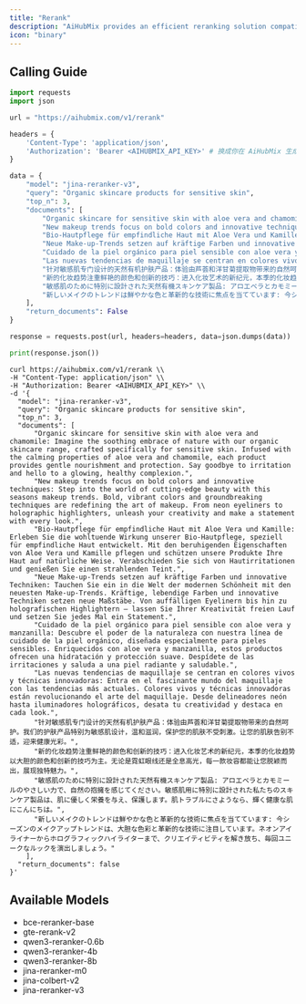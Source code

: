 ```yaml
---
title: "Rerank"
description: "AiHubMix provides an efficient reranking solution compatible with OpenAI standards"
icon: "binary"
---
```


## Calling Guide

<CodeGroup>

```py General Rerank
import requests
import json

url = "https://aihubmix.com/v1/rerank"

headers = {
    'Content-Type': 'application/json',
    'Authorization': 'Bearer <AIHUBMIX_API_KEY>' # 换成你在 AiHubMix 生成的密钥
}

data = {
    "model": "jina-reranker-v3",
    "query": "Organic skincare products for sensitive skin",
    "top_n": 3,
    "documents": [
        "Organic skincare for sensitive skin with aloe vera and chamomile: Imagine the soothing embrace of nature with our organic skincare range, crafted specifically for sensitive skin. Infused with the calming properties of aloe vera and chamomile, each product provides gentle nourishment and protection. Say goodbye to irritation and hello to a glowing, healthy complexion.",
        "New makeup trends focus on bold colors and innovative techniques: Step into the world of cutting-edge beauty with this seasons makeup trends. Bold, vibrant colors and groundbreaking techniques are redefining the art of makeup. From neon eyeliners to holographic highlighters, unleash your creativity and make a statement with every look.",
        "Bio-Hautpflege für empfindliche Haut mit Aloe Vera und Kamille: Erleben Sie die wohltuende Wirkung unserer Bio-Hautpflege, speziell für empfindliche Haut entwickelt. Mit den beruhigenden Eigenschaften von Aloe Vera und Kamille pflegen und schützen unsere Produkte Ihre Haut auf natürliche Weise. Verabschieden Sie sich von Hautirritationen und genießen Sie einen strahlenden Teint.",
        "Neue Make-up-Trends setzen auf kräftige Farben und innovative Techniken: Tauchen Sie ein in die Welt der modernen Schönheit mit den neuesten Make-up-Trends. Kräftige, lebendige Farben und innovative Techniken setzen neue Maßstäbe. Von auffälligen Eyelinern bis hin zu holografischen Highlightern – lassen Sie Ihrer Kreativität freien Lauf und setzen Sie jedes Mal ein Statement.",
        "Cuidado de la piel orgánico para piel sensible con aloe vera y manzanilla: Descubre el poder de la naturaleza con nuestra línea de cuidado de la piel orgánico, diseñada especialmente para pieles sensibles. Enriquecidos con aloe vera y manzanilla, estos productos ofrecen una hidratación y protección suave. Despídete de las irritaciones y saluda a una piel radiante y saludable.",
        "Las nuevas tendencias de maquillaje se centran en colores vivos y técnicas innovadoras: Entra en el fascinante mundo del maquillaje con las tendencias más actuales. Colores vivos y técnicas innovadoras están revolucionando el arte del maquillaje. Desde delineadores neón hasta iluminadores holográficos, desata tu creatividad y destaca en cada look.",
        "针对敏感肌专门设计的天然有机护肤产品：体验由芦荟和洋甘菊提取物带来的自然呵护。我们的护肤产品特别为敏感肌设计，温和滋润，保护您的肌肤不受刺激。让您的肌肤告别不适，迎来健康光彩。",
        "新的化妆趋势注重鲜艳的颜色和创新的技巧：进入化妆艺术的新纪元，本季的化妆趋势以大胆的颜色和创新的技巧为主。无论是霓虹眼线还是全息高光，每一款妆容都能让您脱颖而出，展现独特魅力。",
        "敏感肌のために特別に設計された天然有機スキンケア製品: アロエベラとカモミールのやさしい力で、自然の抱擁を感じてください。敏感肌用に特別に設計された私たちのスキンケア製品は、肌に優しく栄養を与え、保護します。肌トラブルにさようなら、輝く健康な肌にこんにちは。",
        "新しいメイクのトレンドは鮮やかな色と革新的な技術に焦点を当てています: 今シーズンのメイクアップトレンドは、大胆な色彩と革新的な技術に注目しています。ネオンアイライナーからホログラフィックハイライターまで、クリエイティビティを解き放ち、毎回ユニークなルックを演出しましょう。"
    ],
    "return_documents": False
}

response = requests.post(url, headers=headers, data=json.dumps(data))

print(response.json())
```


```cURL curl
curl https://aihubmix.com/v1/rerank \\
-H "Content-Type: application/json" \\
-H "Authorization: Bearer <AIHUBMIX_API_KEY>" \\
-d '{
  "model": "jina-reranker-v3",
  "query": "Organic skincare products for sensitive skin",
  "top_n": 3,
  "documents": [
      "Organic skincare for sensitive skin with aloe vera and chamomile: Imagine the soothing embrace of nature with our organic skincare range, crafted specifically for sensitive skin. Infused with the calming properties of aloe vera and chamomile, each product provides gentle nourishment and protection. Say goodbye to irritation and hello to a glowing, healthy complexion.",
      "New makeup trends focus on bold colors and innovative techniques: Step into the world of cutting-edge beauty with this seasons makeup trends. Bold, vibrant colors and groundbreaking techniques are redefining the art of makeup. From neon eyeliners to holographic highlighters, unleash your creativity and make a statement with every look.",
      "Bio-Hautpflege für empfindliche Haut mit Aloe Vera und Kamille: Erleben Sie die wohltuende Wirkung unserer Bio-Hautpflege, speziell für empfindliche Haut entwickelt. Mit den beruhigenden Eigenschaften von Aloe Vera und Kamille pflegen und schützen unsere Produkte Ihre Haut auf natürliche Weise. Verabschieden Sie sich von Hautirritationen und genießen Sie einen strahlenden Teint.",
      "Neue Make-up-Trends setzen auf kräftige Farben und innovative Techniken: Tauchen Sie ein in die Welt der modernen Schönheit mit den neuesten Make-up-Trends. Kräftige, lebendige Farben und innovative Techniken setzen neue Maßstäbe. Von auffälligen Eyelinern bis hin zu holografischen Highlightern – lassen Sie Ihrer Kreativität freien Lauf und setzen Sie jedes Mal ein Statement.",
      "Cuidado de la piel orgánico para piel sensible con aloe vera y manzanilla: Descubre el poder de la naturaleza con nuestra línea de cuidado de la piel orgánico, diseñada especialmente para pieles sensibles. Enriquecidos con aloe vera y manzanilla, estos productos ofrecen una hidratación y protección suave. Despídete de las irritaciones y saluda a una piel radiante y saludable.",
      "Las nuevas tendencias de maquillaje se centran en colores vivos y técnicas innovadoras: Entra en el fascinante mundo del maquillaje con las tendencias más actuales. Colores vivos y técnicas innovadoras están revolucionando el arte del maquillaje. Desde delineadores neón hasta iluminadores holográficos, desata tu creatividad y destaca en cada look.",
      "针对敏感肌专门设计的天然有机护肤产品：体验由芦荟和洋甘菊提取物带来的自然呵护。我们的护肤产品特别为敏感肌设计，温和滋润，保护您的肌肤不受刺激。让您的肌肤告别不适，迎来健康光彩。",
      "新的化妆趋势注重鲜艳的颜色和创新的技巧：进入化妆艺术的新纪元，本季的化妆趋势以大胆的颜色和创新的技巧为主。无论是霓虹眼线还是全息高光，每一款妆容都能让您脱颖而出，展现独特魅力。",
      "敏感肌のために特別に設計された天然有機スキンケア製品: アロエベラとカモミールのやさしい力で、自然の抱擁を感じてください。敏感肌用に特別に設計された私たちのスキンケア製品は、肌に優しく栄養を与え、保護します。肌トラブルにさようなら、輝く健康な肌にこんにちは。",
      "新しいメイクのトレンドは鮮やかな色と革新的な技術に焦点を当てています: 今シーズンのメイクアップトレンドは、大胆な色彩と革新的な技術に注目しています。ネオンアイライナーからホログラフィックハイライターまで、クリエイティビティを解き放ち、毎回ユニークなルックを演出しましょう。"
    ],
  "return_documents": false
}'
```

</CodeGroup>

## Available Models

- bce-reranker-base
- gte-rerank-v2
- qwen3-reranker-0.6b
- qwen3-reranker-4b
- qwen3-reranker-8b
- jina-reranker-m0
- jina-colbert-v2
- jina-reranker-v3